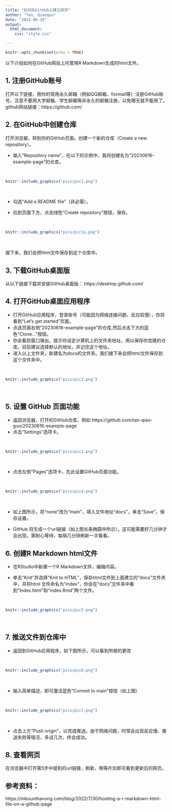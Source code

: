 ```yaml
---
title: "如何在GitHub上建立网页"
author: "Tan, Qiaoguo"
date: "2023-06-16"
output:
  html_document:
    css: "style.css"

---
```


```r
knitr::opts_chunk$set(echo = TRUE)
```

以下介绍如何在GitHub网站上托管用R Markdown生成的html文件。

## 1. 注册GitHub账号  
打开以下链接，用你的常用永久邮箱（例如QQ邮箱、foxmail等）注册GitHub账号，注意不要用大学邮箱、学生邮箱等非永久的邮箱注册，以免哪天就不能用了。
github网站链接：https://github.com/


## 2. 在GitHub中创建仓库

打开浏览器，转到你的GitHub页面。创建一个新的仓库（Create a new repository）。  

* 输入“Repository name”，在以下的示例中，我将创建名为“20230616-example-page”的仓库。  

<br/> 

```r
knitr::include_graphics("pics/pic1.png")
```

<br/>   
  


* 勾选“Add a README file”（非必需）。  

* 拉到页面下方，点击绿色“Create  repository”按钮，保存。  



<br/> 

```r
knitr::include_graphics("pics/pic1a.png")
```

<br/> 

接下来，我们会把html文件保存到这个仓库中。  


## 3. 下载GitHub桌面版

从以下链接下载并安装GitHub桌面版：
https://desktop.github.com/

  
## 4. 打开GitHub桌面应用程序
* 打开GitHub应用程序，登录账号（可能因为网络连接问题，反应较慢），你将看到“Let's get started”页面。   
* 点选页面右侧"20230616-example-page”的仓库,然后点击下方的蓝色“Clone...”按钮。  
* 你会看到窗口弹出，提示你设定计算机上的文件夹地址，用以保存你克隆的仓库。目前建议选择默认的地址，并记住这个地址。
* 进入以上文件夹，新建名为docs的文件夹。我们接下来会把html文件保存到这个文件夹中。  

<br/> 

```r
knitr::include_graphics("pics/pic2.png")
```

<br/> 



## 5. 设置 GitHub 页面功能

* 返回浏览器，打开的GitHub仓库，例如 https://github.com/tan-qiao-guo/20230616-example-page  
* 点击“Settings”选项卡。  

<br/> 

```r
knitr::include_graphics("pics/pic3.png")
```

<br/> 

  
  
* 点击左侧“Pages”选项卡，在此设置GitHub页面功能。   

<br/> 

```r
knitr::include_graphics("pics/pic4.png")
```

<br/> 
  
  
  
* 如上图所示，将“none”改为“main”，填入文件地址“docs”，单击“Save”，保存设置。  

* GitHub 将生成一个url链接（如上图长条椭圆中所示）。这可能需要好几分钟才会出现，需耐心等待，每隔几分钟刷新一次看看。  


## 6. 创建R Markdown html文件

* 在RStudio中新建一个R Markdown文件，编辑内容。  

* 单击“Knit”并选择“Knit to HTML”，保存html文件到上面建立的“docs”文件夹中，并将html 文件命名为“index”，你会在“docs”文件夹中看到“index.html”和“index.Rmd”两个文件。  

<br/> 

```r
knitr::include_graphics("pics/pic5.png")
```

<br/> 

## 7. 推送文件到仓库中  

* 返回到GitHub应用程序，如下图所示，可以看到所做的更改  

<br/> 

```r
knitr::include_graphics("pics/pic6.png")
```

<br/> 

* 输入简单描述，即可激活蓝色“Commit to main”按钮（如上图）  

<br/> 

```r
knitr::include_graphics("pics/pic7.png")
```

<br/> 



* 点击上方“Push origin”，以完成推送。由于网络问题，时常会出现反应慢、推送失败等情况，多试几次，终会成功。


## 8. 查看网页

在浏览器中打开第5步中提到的url链接，刷新，稍等片刻即可看到更新后的网页。




## 参考资料：

https://mbounthavong.com/blog/2022/7/30/hosting-a-r-markdown-html-file-on-a-github-page
